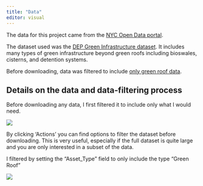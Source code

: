 ```yaml
---
title: "Data"
editor: visual
---
```


The data for this project came from the [NYC Open Data portal](https://opendata.cityofnewyork.us/).

The dataset used was the [DEP Green Infrastructure dataset](https://data.cityofnewyork.us/Environment/DEP-Green-Infrastructure/df32-vzax/about_data). It includes many types of green infrastructure beyond green roofs including bioswales, cisterns, and detention systems.

Before downloading, data was filtered to include [only green roof data](https://data.cityofnewyork.us/Environment/DEP-Green-Infrastructure/df32-vzax/explore/query/SELECT%0A%20%20%60the_geom%60%2C%0A%20%20%60asset_id%60%2C%0A%20%20%60gi_id%60%2C%0A%20%20%60dep_contra%60%2C%0A%20%20%60dep_cont_1%60%2C%0A%20%20%60row_onsite%60%2C%0A%20%20%60project_na%60%2C%0A%20%20%60asset_type%60%2C%0A%20%20%60status%60%2C%0A%20%20%60asset_x_co%60%2C%0A%20%20%60asset_y_co%60%2C%0A%20%20%60borough%60%2C%0A%20%20%60sewer_type%60%2C%0A%20%20%60outfall%60%2C%0A%20%20%60nyc_waters%60%2C%0A%20%20%60bbl%60%2C%0A%20%20%60secondary_%60%2C%0A%20%20%60community_%60%2C%0A%20%20%60city_counc%60%2C%0A%20%20%60assembly_d%60%2C%0A%20%20%60asset_leng%60%2C%0A%20%20%60asset_widt%60%2C%0A%20%20%60asset_area%60%2C%0A%20%20%60gi_feature%60%2C%0A%20%20%60tree_latin%60%2C%0A%20%20%60tree_commo%60%2C%0A%20%20%60constructi%60%2C%0A%20%20%60construc_1%60%2C%0A%20%20%60program_ar%60%2C%0A%20%20%60status_gro%60%0AWHERE%20caseless_eq%28%60asset_type%60%2C%20%22Green%20Roof%22%29/page/filter).

## Details on the data and data-filtering process

Before downloading any data, I first filtered it to include only what I would need. 

![](images/Query_data_step_1.png)

::: callout-note
By clicking 'Actions' you can find options to filter the dataset before downloading. This is very useful, especially if the full dataset is quite large and you are only interested in a subset of the data.
:::



I filtered by setting the "Asset_Type" field to only include the type "Green Roof"

![](images/Query_data_step_2.png)

